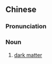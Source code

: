 {{also|暗物质}}
==Chinese==
{{zh-forms|s=暗物质|type=12}}

===Pronunciation===
{{zh-pron
|m=ànwù质
|c=am3 mat6 zat1
|cat=n
}}

===Noun===
{{zh-noun}}

# [[dark matter]]

{{zh-cat|Astronomy|Astrophysics}}